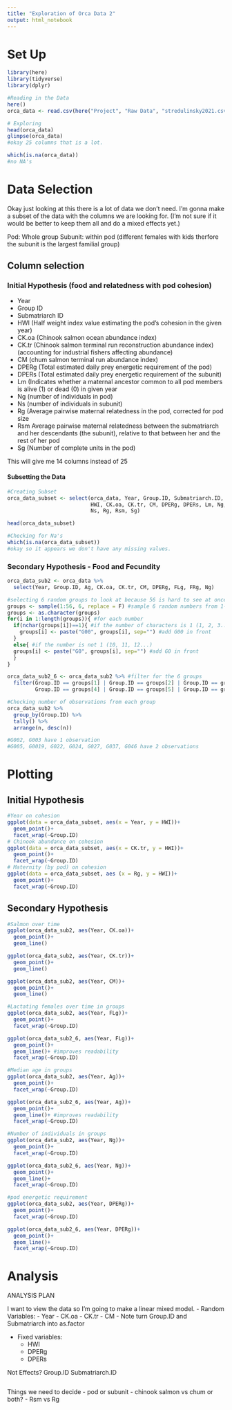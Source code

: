 ```yaml
---
title: "Exploration of Orca Data 2"
output: html_notebook
---
```


# Set Up

```r
library(here)
library(tidyverse)
library(dplyr)
```

```r
#Reading in the Data
here()
orca_data <- read.csv(here("Project", "Raw Data", "stredulinsky2021.csv"))
```

```r
# Exploring
head(orca_data)
glimpse(orca_data)
#okay 25 columns that is a lot.

which(is.na(orca_data))
#no NA's
```

# Data Selection

Okay just looking at this there is a lot of data we don't need. I'm gonna make a subset of the data with the columns we are looking for. (I'm not sure if it would be better to keep them all and do a mixed effects yet.)

Pod: Whole group
Subunit: within pod (different females with kids therfore the subunit is the largest familial group)

## Column selection

### Initial Hypothesis (food and relatedness with pod cohesion)

- Year
- Group ID
- Submatriarch ID
- HWI (Half weight index value estimating the pod’s cohesion in the given year)
- CK.oa (Chinook salmon ocean abundance index)
- CK.tr (Chinook salmon terminal run reconstruction abundance index) (accounting for industrial fishers affecting abundance)
- CM (chum salmon terminal run abundance index)
- DPERg (Total estimated daily prey energetic requirement of the pod)
- DPERs (Total estimated daily prey energetic requirement of the subunit)
- Lm (Indicates whether a maternal ancestor common to all pod members is alive (1) or dead (0) in given year
- Ng (number of individuals in pod)
- Ns (number of individuals in subunit)
- Rg (Average pairwise maternal relatedness in the pod, corrected for pod size
- Rsm Average pairwise maternal relatedness between the submatriarch and her
descendants (the subunit), relative to that between her and the rest of her pod
- Sg (Number of complete units in the pod)

This will give me 14 columns instead of 25

#### Subsetting the Data

```r
#Creating Subset
orca_data_subset <- select(orca_data, Year, Group.ID, Submatriarch.ID,
                           HWI, CK.oa, CK.tr, CM, DPERg, DPERs, Lm, Ng, 
                           Ns, Rg, Rsm, Sg)

head(orca_data_subset)
```

```r
#Checking for Na's
which(is.na(orca_data_subset))
#okay so it appears we don't have any missing values. 
```

### Secondary Hypothesis - Food and Fecundity

```r
orca_data_sub2 <- orca_data %>%
  select(Year, Group.ID, Ag, CK.oa, CK.tr, CM, DPERg, FLg, FRg, Ng)

#selecting 6 random groups to look at because 56 is hard to see at once
groups <- sample(1:56, 6, replace = F) #sample 6 random numbers from 1-56
groups <- as.character(groups)
for(i in 1:length(groups)){ #for each number
  if(nchar(groups[i])==1){ #if the number of characters is 1 (1, 2, 3...)
    groups[i] <- paste("G00", groups[i], sep="") #add G00 in front
  }
  else{ #if the number is not 1 (10, 11, 12...)
  groups[i] <- paste("G0", groups[i], sep="") #add G0 in front
  }
}

orca_data_sub2_6 <- orca_data_sub2 %>% #filter for the 6 groups
  filter(Group.ID == groups[1] | Group.ID == groups[2] | Group.ID == groups[3] |
         Group.ID == groups[4] | Group.ID == groups[5] | Group.ID == groups[6])

#Checking number of observations from each group
orca_data_sub2 %>% 
  group_by(Group.ID) %>% 
  tally() %>% 
  arrange(n, desc(n))

#G002, G003 have 1 observation
#G005, G0019, G022, G024, G027, G037, G046 have 2 observations
```

# Plotting

## Initial Hypothesis

```r
#Year on cohesion
ggplot(data = orca_data_subset, aes(x = Year, y = HWI))+
  geom_point()+
  facet_wrap(~Group.ID)
# Chinook abundance on cohesion
ggplot(data = orca_data_subset, aes(x = CK.tr, y = HWI))+
  geom_point()+
  facet_wrap(~Group.ID)
# Maternity (by pod) on cohesion
ggplot(data = orca_data_subset, aes (x = Rg, y = HWI))+
  geom_point()+
  facet_wrap(~Group.ID)


```

## Secondary Hypothesis

```r
#Salmon over time
ggplot(orca_data_sub2, aes(Year, CK.oa))+
  geom_point()+
  geom_line()

ggplot(orca_data_sub2, aes(Year, CK.tr))+
  geom_point()+
  geom_line()

ggplot(orca_data_sub2, aes(Year, CM))+
  geom_point()+
  geom_line()

#Lactating females over time in groups
ggplot(orca_data_sub2, aes(Year, FLg))+
  geom_point()+
  facet_wrap(~Group.ID)

ggplot(orca_data_sub2_6, aes(Year, FLg))+
  geom_point()+
  geom_line()+ #improves readability
  facet_wrap(~Group.ID)

#Median age in groups
ggplot(orca_data_sub2, aes(Year, Ag))+
  geom_point()+
  facet_wrap(~Group.ID)

ggplot(orca_data_sub2_6, aes(Year, Ag))+
  geom_point()+
  geom_line()+ #improves readability
  facet_wrap(~Group.ID)

#Number of individuals in groups
ggplot(orca_data_sub2, aes(Year, Ng))+
  geom_point()+
  facet_wrap(~Group.ID)

ggplot(orca_data_sub2_6, aes(Year, Ng))+
  geom_point()+
  geom_line()+
  facet_wrap(~Group.ID)

#pod energetic requirement
ggplot(orca_data_sub2, aes(Year, DPERg))+
  geom_point()+
  facet_wrap(~Group.ID)

ggplot(orca_data_sub2_6, aes(Year, DPERg))+
  geom_point()+
  geom_line()+
  facet_wrap(~Group.ID)
```


# Analysis

ANALYSIS PLAN

I want to view the data so I'm going to make a linear mixed model.
- Random Variables:
  - Year
  - CK.oa
  - CK.tr
  - CM
   - Note turn Group.ID and Submatriarch into as.factor

- Fixed variables: 
  - HWI
  - DPERg
  - DPERs

Not Effects?
Group.ID
Submatriarch.ID

```r

```


Things we need to decide
- pod or subunit
- chinook salmon vs chum or both?
- Rsm vs Rg





